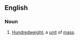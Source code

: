 ==English==
{{wikipedia|hundredweight}}
===Noun===
{{en-noun|cwt.}}

# [[hundredweight|Hundredweight]], a [[unit]] of [[mass]].